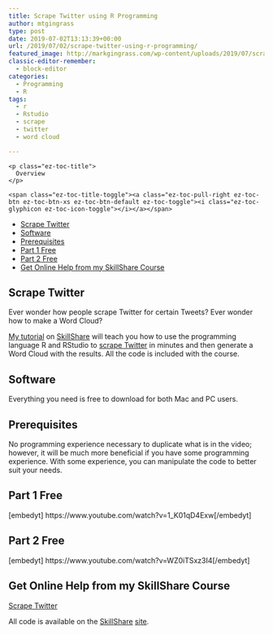 ```yaml
---
title: Scrape Twitter using R Programming
author: mtgingrass
type: post
date: 2019-07-02T13:13:39+00:00
url: /2019/07/02/scrape-twitter-using-r-programming/
featured_image: http://markgingrass.com/wp-content/uploads/2019/07/scrapetwitter.jpg
classic-editor-remember:
  - block-editor
categories:
  - Programming
  - R
tags:
  - r
  - Rstudio
  - scrape
  - twitter
  - word cloud

---
```

<div id="ez-toc-container" class="ez-toc-v2_0_11 counter-hierarchy counter-decimal ez-toc-grey">
  <div class="ez-toc-title-container">
    <p class="ez-toc-title">
      Overview
    </p>
    
    <span class="ez-toc-title-toggle"><a class="ez-toc-pull-right ez-toc-btn ez-toc-btn-xs ez-toc-btn-default ez-toc-toggle"><i class="ez-toc-glyphicon ez-toc-icon-toggle"></i></a></span>
  </div><nav>
  
  <ul class="ez-toc-list ez-toc-list-level-1">
    <li class="ez-toc-page-1 ez-toc-heading-level-2">
      <a class="ez-toc-link ez-toc-heading-1" href="http://markgingrass.com/2019/07/02/scrape-twitter-using-r-programming/#Scrape_Twitter" title="Scrape Twitter">Scrape Twitter</a>
    </li>
    <li class="ez-toc-page-1 ez-toc-heading-level-2">
      <a class="ez-toc-link ez-toc-heading-2" href="http://markgingrass.com/2019/07/02/scrape-twitter-using-r-programming/#Software" title="Software">Software</a>
    </li>
    <li class="ez-toc-page-1 ez-toc-heading-level-2">
      <a class="ez-toc-link ez-toc-heading-3" href="http://markgingrass.com/2019/07/02/scrape-twitter-using-r-programming/#Prerequisites" title="Prerequisites">Prerequisites</a>
    </li>
    <li class="ez-toc-page-1 ez-toc-heading-level-2">
      <a class="ez-toc-link ez-toc-heading-4" href="http://markgingrass.com/2019/07/02/scrape-twitter-using-r-programming/#Part_1_Free" title="Part 1 Free">Part 1 Free</a>
    </li>
    <li class="ez-toc-page-1 ez-toc-heading-level-2">
      <a class="ez-toc-link ez-toc-heading-5" href="http://markgingrass.com/2019/07/02/scrape-twitter-using-r-programming/#Part_2_Free" title="Part 2 Free">Part 2 Free</a>
    </li>
    <li class="ez-toc-page-1 ez-toc-heading-level-2">
      <a class="ez-toc-link ez-toc-heading-6" href="http://markgingrass.com/2019/07/02/scrape-twitter-using-r-programming/#Get_Online_Help_from_my_SkillShare_Course" title="Get Online Help from my SkillShare Course">Get Online Help from my SkillShare Course</a>
    </li>
  </ul></nav>
</div>

## <span class="ez-toc-section" id="Scrape_Twitter"></span>Scrape Twitter<span class="ez-toc-section-end"></span>

Ever wonder how people scrape Twitter for certain Tweets? Ever wonder how to make a Word Cloud?

[My tutorial][1] on [SkillShare][2] will teach you how to use the programming language R and RStudio to <a class="thirstylink" title="Scrape Twitter SkillShare" href="http://markgingrass.com/recommends/scrape-twitter-skillshare/" target="_blank" rel="noopener noreferrer">scrape Twitter</a> in minutes and then generate a Word Cloud with the results. All the code is included with the course.

## <span class="ez-toc-section" id="Software"></span>Software<span class="ez-toc-section-end"></span>

Everything you need is free to download for both Mac and PC users.

## <span class="ez-toc-section" id="Prerequisites"></span>Prerequisites<span class="ez-toc-section-end"></span>

No programming experience necessary to duplicate what is in the video; however, it will be much more beneficial if you have some programming experience. With some experience, you can manipulate the code to better suit your needs.

## <span class="ez-toc-section" id="Part_1_Free"></span>Part 1 Free<span class="ez-toc-section-end"></span>

[embedyt] https://www.youtube.com/watch?v=1_K01qD4Exw[/embedyt]

## <span class="ez-toc-section" id="Part_2_Free"></span>Part 2 Free<span class="ez-toc-section-end"></span>

[embedyt] https://www.youtube.com/watch?v=WZ0iTSxz3I4[/embedyt]

## <span class="ez-toc-section" id="Get_Online_Help_from_my_SkillShare_Course"></span>Get Online Help from my SkillShare Course<span class="ez-toc-section-end"></span>

[Scrape Twitter][1]

All code is available on the [SkillShare][1] <a class="thirstylink" target="_blank" title="SiteUnderground Link" href="http://markgingrass.com/recommends/siteunderground-link/" data-shortcode="true">site</a>.

 [1]: https://www.skillshare.com/classes/Scrape-Twitter-using-R-Programming/577451281/projects
 [2]: https://www.skillshare.com/r/profile/Mark-Gingrass/2388101